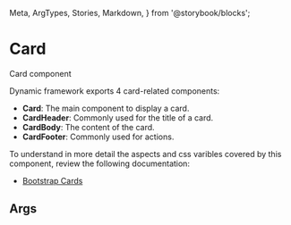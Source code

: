   Meta,
  ArgTypes,
  Stories,
  Markdown,
} from '@storybook/blocks';


# Card

Card component

Dynamic framework exports 4 card-related components:

+ **Card**: The main component to display a card.
+ **CardHeader**: Commonly used for the title of a card.
+ **CardBody**: The content of the card.
+ **CardFooter**: Commonly used for actions.

To understand in more detail the aspects and css varibles covered by this component,
review the following documentation:

+ [Bootstrap Cards](https://getbootstrap.com/docs/5.3/components/card/)

## Args
<Meta of={MCardStories} />

<ArgTypes of={MCardStories} />

<Stories />


